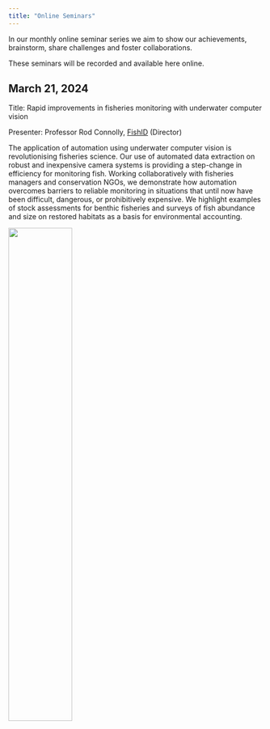 ```yaml
---
title: "Online Seminars"
---
```


In our monthly online seminar series we aim to show our achievements, brainstorm, share challenges and foster collaborations. 

These seminars will be recorded and available here online.

## March 21, 2024

Title: Rapid improvements in fisheries monitoring with underwater computer vision

Presenter: Professor Rod Connolly, [FishID](https://fishid.org)  (Director) 

The application of automation using underwater computer vision is revolutionising fisheries science. Our use of automated data extraction on robust and inexpensive camera systems is providing a step-change in efficiency for monitoring fish. Working collaboratively with fisheries managers and conservation NGOs, we demonstrate how automation overcomes barriers to reliable monitoring in situations that until now have been difficult, dangerous, or prohibitively expensive. We highlight examples of stock assessments for benthic fisheries and surveys of fish abundance and size on restored habitats as a basis for environmental accounting.

![](images/seminar_FishID.png){fig-align="center" width="50%"}
